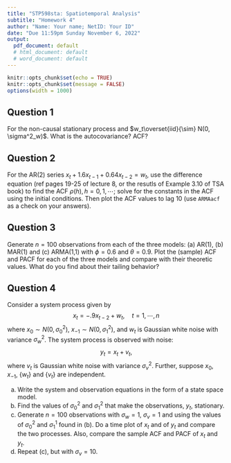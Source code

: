 ```yaml
---
title: "STP598sta: Spatiotemporal Analysis"
subtitle: "Homework 4"
author: "Name: Your name; NetID: Your ID"
date: "Due 11:59pm Sunday November 6, 2022"
output:
  pdf_document: default
  # html_document: default
  # word_document: default
---
```


```r
knitr::opts_chunk$set(echo = TRUE)
knitr::opts_chunk$set(message = FALSE)
options(width = 1000)
```

## Question 1

For the non-causal stationary process
\begin{equation*}
x_t = \phi x_{t-1} + w_t, \quad |\phi|>1
\end{equation*}
and $w_t\overset{iid}{\sim} N(0, \sigma^2_w)$.
What is the autocovariance? ACF?

## Question 2

For the AR(2) series $x_t+1.6x_{t-1}+0.64 x_{t-2}=w_t$, use the difference equation (ref pages 19-25 of lecture 8, or the resutls of Example 3.10 of TSA book) to find the ACF $\rho(h), h=0,1,\cdots$; solve for the constants in the ACF using the initial conditions. Then plot the ACF values to lag 10 (use `ARMAacf` as a check on your answers).

## Question 3

Generate $n=100$ observations from each of the three models: (a) AR(1), (b) MAR(1) and (c) ARMA(1,1) with $\phi=0.6$ and $\theta=0.9$. Plot the (sample) ACF and PACF for each of the three models and compare with their theoretic values. What do you find about their tailing behavior?


## Question 4

Consider a system process given by $$x_t=-.9x_{t-2}+w_t, \quad t=1,\cdots, n$$
where $x_0\sim N(0, \sigma^2_0)$, $x_{-1}\sim N(0, \sigma^2_1)$, and $w_t$ is Gaussian white noise with variance $\sigma^2_w$.
The system process is observed with noise: $$y_t=x_t+v_t,$$
where $v_t$ is Gaussian white noise with variance $\sigma^2_v$. Further, suppose $x_0$, $x_{-1}$, $\{w_t\}$ and $\{v_t\}$ are independent.

(a) Write the system and observation equations in the form of a state space model.
(b) Find the values of $\sigma^2_0$ and $\sigma^2_1$ that make the observations, $y_t$, stationary.
(c) Generate $n=100$ observations with $\sigma_w=1$, $\sigma_v=1$ and using the values of $\sigma^2_0$ and $\sigma^1_1$ found in (b). Do a time plot of $x_t$ and of $y_t$ and compare the two processes. Also, compare the sample ACF and PACF of $x_t$ and $y_t$.
(d) Repeat (c), but with $\sigma_v=10$.
